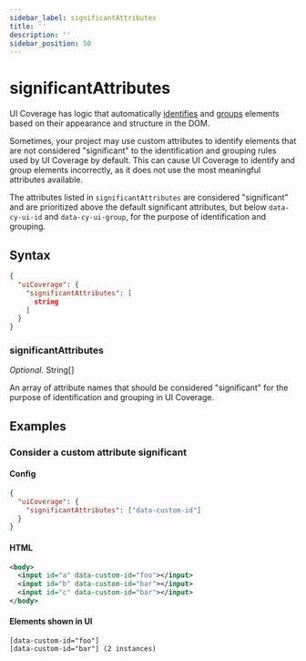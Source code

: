 ```yaml
---
sidebar_label: significantAttributes
title: ''
description: ''
sidebar_position: 50
---
```


# significantAttributes

UI Coverage has logic that automatically [identifies](/ui-coverage/core-concepts/element-identification) and [groups](/ui-coverage/core-concepts/element-grouping) elements based on their appearance and structure in the DOM.

Sometimes, your project may use custom attributes to identify elements that are not considered "significant" to the identification and grouping rules used by UI Coverage by default. This can cause UI Coverage to identify and group elements incorrectly, as it does not use the most meaningful attributes available.

The attributes listed in `significantAttributes` are considered "significant" and are prioritized above the default significant attributes, but below `data-cy-ui-id` and `data-cy-ui-group`, for the purpose of identification and grouping.

## Syntax

```json
{
  "uiCoverage": {
    "significantAttributes": [
      string
    ]
  }
}
```

### significantAttributes

_Optional._ String\[]

An array of attribute names that should be considered "significant" for the purpose of identification and grouping in UI Coverage.

## Examples

### Consider a custom attribute significant

#### Config

```json
{
  "uiCoverage": {
    "significantAttributes": ["data-custom-id"]
  }
}
```

#### HTML

```xml
<body>
  <input id="a" data-custom-id="foo"></input>
  <input id="b" data-custom-id="bar"></input>
  <input id="c" data-custom-id="bar"></input>
</body>
```

#### Elements shown in UI

```
[data-custom-id="foo"]
[data-custom-id="bar"] (2 instances)
```
